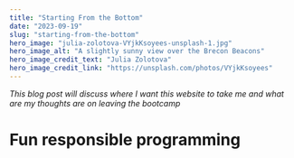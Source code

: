 ```yaml
---
title: "Starting From the Bottom"
date: "2023-09-19"
slug: "starting-from-the-bottom"
hero_image: "julia-zolotova-VYjkKsoyees-unsplash-1.jpg"
hero_image_alt: "A slightly sunny view over the Brecon Beacons"
hero_image_credit_text: "Julia Zolotova"
hero_image_credit_link: "https://unsplash.com/photos/VYjkKsoyees"
---
```


_This blog post will discuss where I want this website to take me and what are my thoughts are on leaving the bootcamp_

# Fun responsible programming

